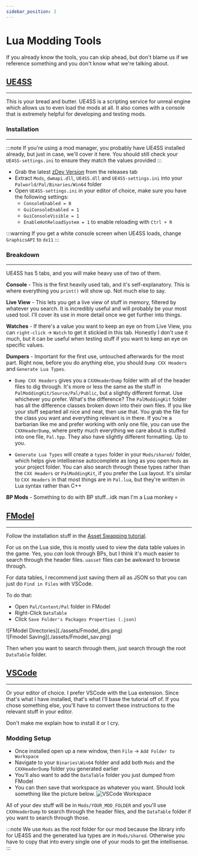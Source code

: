 ```yaml
---
sidebar_position: 2
---
```


# Lua Modding Tools
If you already know the tools, you can skip ahead, but don't blame us if we reference something and you don't know what we're talking about.


## **[UE4SS](https://github.com/UE4SS-RE/RE-UE4SS)**
---
This is your bread and butter. UE4SS is a scripting service for unreal engine which allows us to even load the mods at all. It also comes with a console that is extremely helpful for developing and testing mods.
### **Installation**
---
:::note
If you're using a mod manager, you probably have UE4SS installed already, but just in case, we'll cover it here. You should still check your `UE4SS-settings.ini` to ensure they match the values provided
:::
- Grab the latest [zDev Version](https://github.com/UE4SS-RE/RE-UE4SS/releases) from the releases tab
- Extract `Mods`, `dwmapi.dll`, `UE4SS.dll` and `UE4SS-settings.ini` into your `Palworld/Pal/Binaries/Win64` folder
- Open `UE4SS-settings.ini` in your editor of choice, make sure you have the following settings:
    - `ConsoleEnabled = 0`
    - `GuiConsoleEnabled = 1`
    - `GuiConsoleVisible = 1`
    - `EnableHotReloadSystem = 1` to enable reloading with `Ctrl + R`

:::warning
If you get a white console screen when UE4SS loads, change `GraphicsAPI` to `dx11`
:::

### **Breakdown**
---
UE4SS has 5 tabs, and you will make heavy use of two of them. 

**Console** - This is the first heavily used tab, and it's self-explanatory. This is where everything you `print()` will show up. Not much else to say.

**Live View** - This lets you get a live view of stuff in memory, filtered by whatever you search. It is incredibly useful and will probably be your most used tool. I'll cover its use in more detail once we get further into things.

**Watches** - If there's a value you want to keep an eye on from Live View, you can `right-click` -> `Watch` to get it stickied in this tab. Honestly I don't use it much, but it can be useful when testing stuff if you want to keep an eye on specific values.

**Dumpers** - Important for the first use, untouched afterwards for the most part. Right now, before you do anything else, you should `Dump CXX Headers` and `Generate Lua Types`. 
- `Dump CXX Headers` gives you a `CXXHeaderDump` folder with all of the header files to dig through. It's more or less the same as the stuff in `PalModdingKit/Source/Pal/Public`, but a slightly different format. Use whichever you prefer. What's the difference? The `PalModdingKit` folder has all the difference classes broken down into their own files. If you like your stuff separted all nice and neat, then use that. You grab the file for the class you want and everything relevant is in there. If you're a barbarian like me and prefer working with only one file, you can use the `CXXHeaderDump`, where pretty much everything we care about is stuffed into one file, `Pal.hpp`. They also have slightly different formatting. Up to you.

- `Generate Lua Types` will create a `types` folder in your `Mods/shared/` folder, which helps give intellisense autocomplete as long as you open `Mods` as your project folder. You can also search through these types rather than the `CXX Headers` or `PalModdingKit`, if you prefer the Lua layout. It's similar to `CXX Headers` in that most things are in `Pal.lua`, but they're written in Lua syntax rather than C++

**BP Mods** - Something to do with BP stuff...idk man I'm a Lua monkey 💀


## **[FModel](https://fmodel.app/)**
---
Follow the installation stuff in the [Asset Swapping tutorial](https://pwmodding.wiki/docs/asset-swapping/Home). 

For us on the Lua side, this is mostly used to view the data table values in the game. Yes, you _can_ look through BPs, but I think it's much easier to search through the header files. `uasset` files can be awkward to browse through.

For data tables, I recommend just saving them all as JSON so that you can just do `Find in Files` with VSCode. 

To do that:
- Open `Pal/Content/Pal` folder in FModel
- Right-Click `DataTable` 
- Click `Save Folder's Packages Properties (.json)`

<div style={{ display: 'flex' }}>
    <div style={{ flex: 1 }}>
        ![FModel Directories](./assets/Fmodel_dirs.png) 
    </div>
    <div style={{ flex: 1 }}>
        ![Fmodel Saving](./assets/Fmodel_sav.png)
    </div>
</div>

Then when you want to search through them, just search through the root `DataTable` folder. 


## [VSCode](https://code.visualstudio.com/download)
---
Or your editor of choice. I prefer VSCode with the Lua extension. Since that's what I have installed, that's what I'll base the tutorial off of. If you chose something else, you'll have to convert these instructions to the relevant stuff in your editor.

Don't make me explain how to install it or I cry.

### Modding Setup

- Once installed open up a new window, then `File` -> `Add Folder to Workspace` 
- Navigate to your `Binaries\Win64` folder and add both `Mods` and the `CXXHeaderDump` folder you generated earlier
- You'll also want to add the `DataTable` folder you just dumped from FModel
- You can then save that workspace as whatever you want. Should look something like the picture below.
![VSCode Workspace](./assets/vscode_workspace.png)

All of your dev stuff will be in `Mods/YOUR_MOD_FOLDER` and you'll use `CXXHeaderDump` to search through the header files, and the `DataTable` folder if you want to search through those. 

:::note
We use `Mods` as the root folder for our mod because the library info for UE4SS and the generated lua types are in `Mods/shared`. Otherwise you have to copy that into every single one of your mods to get the intellisense.
:::